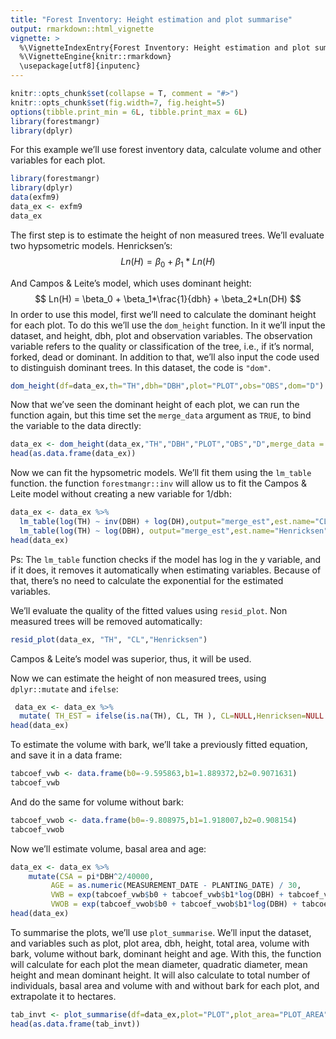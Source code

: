 ---
title: "Forest Inventory: Height estimation and plot summarise"
output: rmarkdown::html_vignette
vignette: >
  %\VignetteIndexEntry{Forest Inventory: Height estimation and plot summarise}
  %\VignetteEngine{knitr::rmarkdown}
  \usepackage[utf8]{inputenc}
---
  
```{r, echo = FALSE, message = FALSE}
knitr::opts_chunk$set(collapse = T, comment = "#>")
knitr::opts_chunk$set(fig.width=7, fig.height=5)
options(tibble.print_min = 6L, tibble.print_max = 6L)
library(forestmangr)
library(dplyr)
```

For this example we'll use forest inventory data, calculate volume and other variables for each plot.

```{r}
library(forestmangr)
library(dplyr)
data(exfm9)
data_ex <- exfm9
data_ex
```

The first step is to estimate the height of non measured trees. We'll evaluate two hypsometric models. Henricksen's:
$$ Ln(H) = \beta_0 + \beta_1*Ln(H) $$ 

And Campos & Leite's model, which uses dominant height:
$$ Ln(H) = \beta_0 + \beta_1*\frac{1}{dbh} + \beta_2*Ln(DH) $$ 
In order to use this model, first we'll need to calculate the dominant height for each plot. To do this we'll use the `dom_height` function. In it we'll input the dataset, and height, dbh, plot and observation variables. The observation variable refers to the quality or classification of the tree, i.e., if it's normal, forked, dead or dominant. In addition to that, we'll also input the code used to distinguish dominant trees. In this dataset, the code is `"dom"`.
```{r}
dom_height(df=data_ex,th="TH",dbh="DBH",plot="PLOT",obs="OBS",dom="D")
```
Now that we've seen the dominant height of each plot, we can run the function again, but this time set the `merge_data` argument as `TRUE`, to bind the variable to the data directly:
```{r}
data_ex <- dom_height(data_ex,"TH","DBH","PLOT","OBS","D",merge_data = TRUE)
head(as.data.frame(data_ex))
```

Now we can fit the hypsometric models. We'll fit them using the `lm_table` function. the function `forestmangr::inv` will allow us to fit the Campos & Leite model without creating a new variable for 1/dbh:
```{r}
data_ex <- data_ex %>% 
  lm_table(log(TH) ~ inv(DBH) + log(DH),output="merge_est",est.name="CL") %>% 
  lm_table(log(TH) ~ log(DBH), output="merge_est",est.name="Henricksen") 
head(data_ex)
```
Ps: The `lm_table` function checks if the model has log in the y variable, and if it does, it removes it automatically when estimating variables. Because of that, there's no need to calculate the exponential for the estimated variables.

We'll evaluate the quality of the fitted values using `resid_plot`. Non measured trees will be removed automatically:
```{r, warning=FALSE}
resid_plot(data_ex, "TH", "CL","Henricksen")
```
Campos & Leite's model was superior, thus, it will be used.

Now we can estimate the height of non measured trees, using `dplyr::mutate` and `ifelse`:
```{r}
 data_ex <- data_ex %>% 
  mutate( TH_EST = ifelse(is.na(TH), CL, TH ), CL=NULL,Henricksen=NULL )
head(data_ex)
```

To estimate the volume with bark, we'll take a previously fitted equation, and save it in a data frame:
```{r}
tabcoef_vwb <- data.frame(b0=-9.595863,b1=1.889372,b2=0.9071631)
tabcoef_vwb
```
And do the same for volume without bark:
```{r}
tabcoef_vwob <- data.frame(b0=-9.808975,b1=1.918007,b2=0.908154)
tabcoef_vwob
```

Now we'll estimate volume, basal area and age:
```{r}
data_ex <- data_ex %>% 
    mutate(CSA = pi*DBH^2/40000,
         AGE = as.numeric(MEASUREMENT_DATE - PLANTING_DATE) / 30,
         VWB = exp(tabcoef_vwb$b0 + tabcoef_vwb$b1*log(DBH) + tabcoef_vwb$b2*log(TH_EST) ),
         VWOB = exp(tabcoef_vwob$b0 + tabcoef_vwob$b1*log(DBH) + tabcoef_vwob$b2*log(TH_EST) ) )
head(data_ex)
```


To summarise the plots, we'll use `plot_summarise`. We'll input the dataset, and variables such as plot, plot area, dbh, height, total area, volume with bark, volume without bark, dominant height and age.
With this, the function will calculate for each plot the mean diameter, quadratic diameter, mean height and mean dominant height. It will also calculate to total number of individuals, basal area and volume with and without bark for each plot, and extrapolate it to hectares.
```{r}
tab_invt <- plot_summarise(df=data_ex,plot="PLOT",plot_area="PLOT_AREA",dbh="DBH",                           th="TH_EST",total_area="STRATA_AREA",vwb="VWB",vwob="VWOB",dh="DH",age="AGE")
head(as.data.frame(tab_invt))   
```

